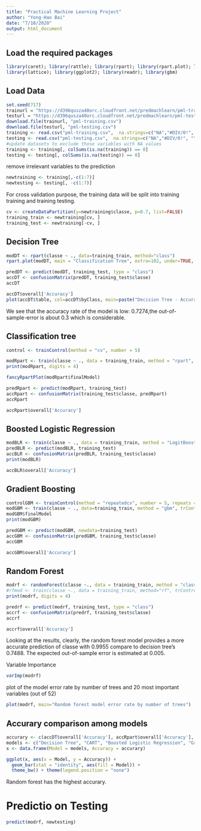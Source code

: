---
title: "Practical Machine Learning Project"
author: "Yong-Hao Bai"
date: "7/10/2020"
output: html_document
---

## Load the required packages
```{r results='hide', message=FALSE}
library(caret); library(rattle); library(rpart); library(rpart.plot); library(randomForest); library(repmis);
library(lattice); library(ggplot2); library(readr); library(gbm)
```

## Load Data
```{r results='hide', message=FALSE}
set.seed(717)
trainurl = "https://d396qusza40orc.cloudfront.net/predmachlearn/pml-training.csv"
testurl = "https://d396qusza40orc.cloudfront.net/predmachlearn/pml-testing.csv"
download.file(trainurl, "pml-training.csv")
download.file(testurl, "pml-testing.csv")
training <- read.csv("pml-training.csv",  na.strings=c("NA","#DIV/0!", ""))
testing <- read.csv("pml-testing.csv",  na.strings=c("NA","#DIV/0!", ""))
#update datasets to exclude those variables with NA values
training <- training[, colSums(is.na(training)) == 0]
testing <- testing[, colSums(is.na(testing)) == 0]
```

remove irrelevant variables to the prediction
```{r results='hide', message=FALSE}
newtraining <- training[,-c(1:7)]
newtesting <- testing[, -c(1:7)]
```

For cross validation purpose, the training data will be split into training training and training testing. 
```{r echo=FALSE}
cv <- createDataPartition(y=newtraining$classe, p=0.7, list=FALSE)
training_train <- newtraining[cv, ] 
training_test <- newtraining[-cv, ]
```

## Decision Tree
```{r echo=FALSE}
modDT <- rpart(classe ~ ., data=training_train, method="class")
rpart.plot(modDT, main = "Classification Tree", extra=102, under=TRUE, faclen = 0, cex = .5)
```
```{r echo=FALSE}
predDT <- predict(modDT, training_test, type = "class")
accDT <- confusionMatrix(predDT, training_test$classe)
accDT
```


```{r echo=FALSE}
accDT$overall['Accuracy']
plot(accDT$table, col=accDT$byClass, main=paste("Decision Tree - Accuracy =", round(accDT$overall['Accuracy'], 4)))
```
We see that the accuracy rate of the model is low: 0.7274,the out-of-sample-error is about 0.3 which is considerable.


## Classification tree
```{r echo=FALSE}
control <- trainControl(method = "cv", number = 5)

modRpart <- train(classe ~ ., data = training_train, method = "rpart", trControl = control)
print(modRpart, digits = 4)
```

```{r echo=FALSE}
fancyRpartPlot(modRpart$finalModel)
```

```{r echo=FALSE}
predRpart <- predict(modRpart, training_test)
accRpart <- confusionMatrix(training_test$classe, predRpart)
accRpart
```

```{r echo=FALSE}
accRpart$overall['Accuracy']
```

## Boosted Logistic Regression
```{r echo=FALSE}
modBLR <- train(classe ~ ., data = training_train, method = "LogitBoost", trControl = control)
predBLR <- predict(modBLR, training_test)
accBLR <- confusionMatrix(predBLR, training_test$classe)
print(modBLR)
```

```{r echo=FALSE}
accBLR$overall['Accuracy']
```

## Gradient Boosting
```{r echo=FALSE}
controlGBM <- trainControl(method = "repeatedcv", number = 5, repeats = 1)
modGBM <- train(classe ~ ., data=training_train, method = "gbm", trControl = controlGBM, verbose = FALSE)
modGBM$finalModel
print(modGBM)
```

```{r echo=FALSE}
predGBM <- predict(modGBM, newdata=training_test)
accGBM <- confusionMatrix(predGBM, training_test$classe)
accGBM
```

```{r echo=FALSE}
accGBM$overall['Accuracy']
```

## Random Forest
```{r echo=FALSE}
modrf <- randomForest(classe ~., data = training_train, method = "class")
#rfmod <- train(classe ~., data = training_train, method="rf", trControl = control)
print(modrf, digits = 4)
```


```{r echo=FALSE}
predrf <- predict(modrf, training_test, type = "class")
accrf <- confusionMatrix(predrf, training_test$classe) 
accrf
```

```{r echo=FALSE}
accrf$overall['Accuracy']
```
Looking at the results, clearly, the random forest model provides a more accurate prediction of classe with 0.9955 compare to decision tree’s 0.7488. The expected out-of-sample error is estimated at 0.005.

Variable Importance
```{r echo=FALSE}
varImp(modrf)
```

plot of the model error rate by number of trees and 20 most important variables (out of 52)
```{r echo=FALSE}
plot(modrf, main="Random forest model error rate by number of trees")
```

## Accurary comparison among models
```{r echo=FALSE}
accurary <- c(accDT$overall['Accuracy'], accRpart$overall['Accuracy'], accBLR$overall['Accuracy'], accGBM$overall['Accuracy'], accrf$overall['Accuracy'])
models <- c("Decision Tree", "CART", "Boosted Logistic Regression", "Gradient Boosting", "Random Forest")
x <- data.frame(Model = models, Accuracy = accurary)

ggplot(x, aes(x = Model, y = Accuracy)) + 
  geom_bar(stat = "identity", aes(fill = Model)) +
  theme_bw() + theme(legend.position = "none")
```
Random forest has the highest accurary.


# Predictio on Testing
```{r echo=FALSE}
predict(modrf, newtesting)
```

